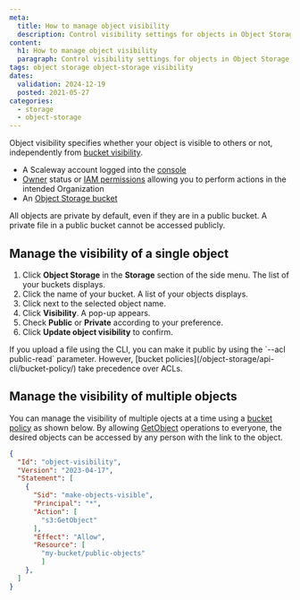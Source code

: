 ```yaml
---
meta:
  title: How to manage object visibility
  description: Control visibility settings for objects in Object Storage.
content:
  h1: How to manage object visibility
  paragraph: Control visibility settings for objects in Object Storage.
tags: object storage object-storage visibility
dates:
  validation: 2024-12-19
  posted: 2021-05-27
categories:
  - storage
  - object-storage
---
```


Object visibility specifies whether your object is visible to others or not, independently from [bucket visibility](/object-storage/concepts/#visibility).

<Macro id="requirements" />

- A Scaleway account logged into the [console](https://console.scaleway.com)
- [Owner](/iam/concepts/#owner) status or [IAM permissions](/iam/concepts/#permission) allowing you to perform actions in the intended Organization
- An [Object Storage bucket](/object-storage/how-to/create-a-bucket/)

<Message type="note">
  All objects are private by default, even if they are in a public bucket. A private file in a public bucket cannot be accessed publicly.
</Message>

## Manage the visibility of a single object

1. Click **Object Storage** in the **Storage** section of the side menu. The list of your buckets displays.
2. Click the name of your bucket. A list of your objects displays.
3. Click <Icon name="more" /> next to the selected object name.
4. Click **Visibility**. A pop-up appears.
5. Check **Public** or **Private** according to your preference.
6. Click **Update object visibility** to confirm.

<Message type="tip">
If you upload a file using the CLI, you can make it public by using the `--acl public-read` parameter. However, [bucket policies](/object-storage/api-cli/bucket-policy/) take precedence over ACLs.
</Message>

## Manage the visibility of multiple objects

You can manage the visibility of multiple ojects at a time using a [bucket policy](/object-storage/api-cli/bucket-policy/) as shown below. By allowing [GetObject](/object-storage/api-cli/object-operations/#getobject) operations to everyone, the desired objects can be accessed by any person with the link to the object.

```json
{
  "Id": "object-visibility",
  "Version": "2023-04-17",
  "Statement": [
    {
      "Sid": "make-objects-visible",
      "Principal": "*",
      "Action": [
        "s3:GetObject"
      ],
      "Effect": "Allow",
      "Resource": [
        "my-bucket/public-objects"
        ]
    },
  ]
}
```
